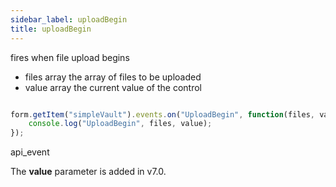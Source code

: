 ```yaml
---
sidebar_label: uploadBegin
title: uploadBegin
---
```



          


<Short>
 fires when file upload begins
 


</Short>



- files      array      the array of files to be uploaded
- value     array     the current value of the control 


~~~js

form.getItem("simpleVault").events.on("UploadBegin", function(files, value) {
    console.log("UploadBegin", files, value);
});


~~~
 api_event

<Descr>



</Descr>



The <strong>value</strong> parameter is added in v7.0.